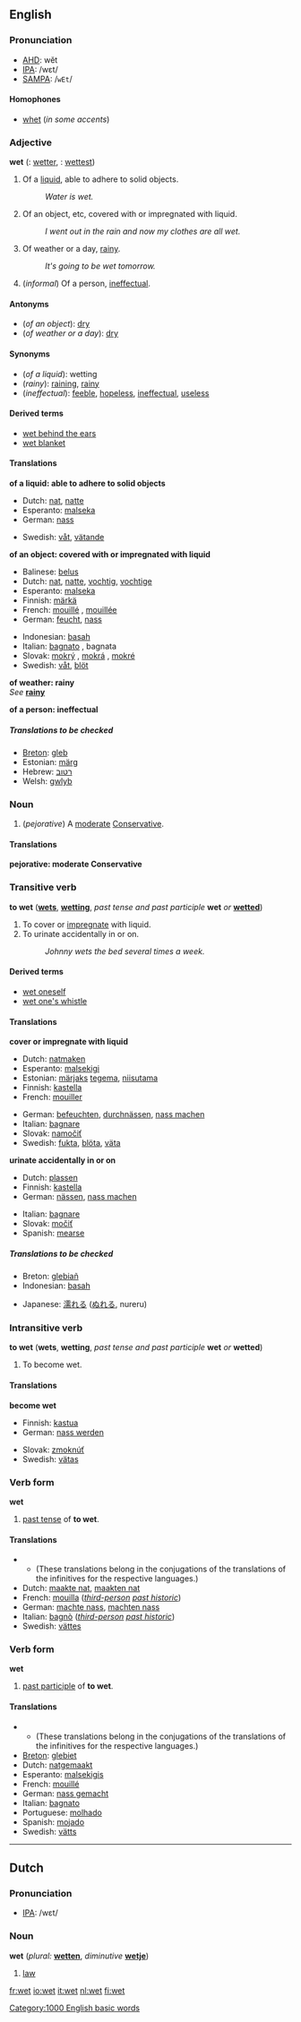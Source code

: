 ==English==

===Pronunciation===
* [[AHD]]: wĕt
* [[IPA]]: /wɛt/
* [[SAMPA]]: /<tt>wEt</tt>/

====Homophones====
* [[whet]] (''in some accents'')

===Adjective===
'''wet''' ({{compar}}: [[wetter]], {{superl}}: [[wettest]])

# Of a [[liquid]], able to adhere to solid objects.
#: ''Water is wet.''
# Of an object, etc, covered with or impregnated with liquid.
#: ''I went out in the rain and now my clothes are all wet.''
# Of weather or a day, [[rainy]].
#: ''It's going to be wet tomorrow.''
# (''informal'') Of a person, [[ineffectual]].

====Antonyms====

* (''of an object''): [[dry]]
* (''of weather or a day''): [[dry]]

====Synonyms====

* (''of a liquid''): wetting
* (''rainy''): [[raining]], [[rainy]]
* (''ineffectual''): [[feeble]], [[hopeless]], [[ineffectual]], [[useless]]

====Derived terms====

* [[wet behind the ears]]
* [[wet blanket]]

====Translations====

'''of a liquid: able to adhere to solid objects'''
{{top}}
*Dutch: [[nat]], [[natte]]
*Esperanto: [[malseka]]
*German: [[nass]]
{{mid}}
*Swedish: [[våt]], [[vätande]]
{{bottom}}

'''of an object: covered with or impregnated with liquid'''
{{top}}
*Balinese: [[belus]]
*Dutch: [[nat]], [[natte]], [[vochtig]], [[vochtige]]
*Esperanto: [[malseka]]
*Finnish: [[märkä]]
*French: [[mouillé]] {{m}}, [[mouillée]] {{f}}
*German: [[feucht]], [[nass]]
{{mid}}
*Indonesian: [[basah]]
*Italian: [[bagnato]] {{m}}, bagnata {{f}}
*Slovak: [[mokrý]] {{m}}, [[mokrá]] {{f}}, [[mokré]] {{n}}
*Swedish: [[våt]], [[blöt]]
{{bottom}}

'''of weather: rainy''' <br>
''See'' '''[[rainy]]'''

'''of a person: ineffectual'''
<!--Note: put INFORMAL or SLANG translations in this table-->
{{top}}
{{mid}}
{{bottom}}

=====Translations to be checked=====
<!--Remove this section once all of the translations below have been moved into the tables above.-->
{{checktrans}}

* [[Breton]]: [[gleb]]
* Estonian: [[märg#Estonian|märg]]
* Hebrew: [[רטוב]]
* Welsh: [[gwlyb]]

===Noun===
{{en-noun-reg}}

# {{UK}} (''pejorative'') A [[moderate]] [[Conservative]].

====Translations====

'''pejorative: moderate Conservative'''

{{top}}
{{mid}}
{{bottom}}

===Transitive verb===
'''to wet''' ('''[[wets]]''', '''[[wetting]]''', ''past tense and past participle'' '''wet''' ''or'' '''[[wetted]]''')

# To cover or [[impregnate]] with liquid.
# To urinate accidentally in or on.
#: ''Johnny wets the bed several times a week.''

====Derived terms====

* [[wet oneself]]
* [[wet one's whistle]]

====Translations====

'''cover or impregnate with liquid'''
{{top}}
* Dutch: [[natmaken]]
* Esperanto: [[malsekigi]]
* Estonian: [[märg#Estonian|märjaks]] [[tegema]], [[niisutama]]
* Finnish: [[kastella]]
* French: [[mouiller]]
{{mid}}
* German: [[befeuchten]], [[durchnässen]], [[nass machen]]
* Italian: [[bagnare]]
* Slovak: [[namočiť]]
* Swedish: [[fukta]], [[blöta]], [[väta]]
{{bottom}}

'''urinate accidentally in or on'''
{{top}}
* Dutch: [[plassen]]
* Finnish: [[kastella]]
* German: [[nässen]], [[nass machen]]
{{mid}}
* Italian: [[bagnare]]
* Slovak: [[močiť]]
* Spanish: [[mearse]]
{{bottom}}

=====Translations to be checked=====

<!--Remove this section once all of the translations below have been moved into the tables above.-->
{{checktrans}}

{{top}}
* Breton: [[glebiañ]]
* Indonesian: [[basah]]
{{mid}}
* Japanese: [[濡れる]] ([[ぬれる]], nureru)

{{bottom}}

===Intransitive verb===

'''to wet''' ('''wets''', '''wetting''', ''past tense and past participle'' '''wet''' ''or'' '''wetted''')

# To become wet.

====Translations====

'''become wet'''
{{top}}
* Finnish: [[kastua]]
* German: [[nass werden]]
{{mid}}
* Slovak: [[zmoknúť]]
* Swedish: [[vätas]]
{{bottom}}

===Verb form===

'''wet'''

# [[past tense]] of '''to wet'''.


====Translations====
***(These translations belong in the conjugations of the translations of the infinitives for the respective languages.)
* Dutch: [[maakte nat]], [[maakten nat]]
* French: [[mouilla]] (''[[third-person]] [[past historic]]'')
* German: [[machte nass]], [[machten nass]]
* Italian: [[bagnò]] (''[[third-person]] [[past historic]]'')
* Swedish: [[vättes]]


===Verb form===

'''wet'''

# [[past participle]] of '''to wet'''.

====Translations====
***(These translations belong in the conjugations of the translations of the infinitives for the respective languages.)
*[[Breton]]: [[glebiet]]
*Dutch: [[natgemaakt]]
*Esperanto: [[malsekigis]]
*French: [[mouillé]] {{m}}
*German: [[nass gemacht]]
*Italian: [[bagnato]] {{m}}
*Portuguese: [[molhado]]
*Spanish: [[mojado]]
*Swedish: [[vätts]]



----

==Dutch==

===Pronunciation===

* [[IPA]]: /wɛt/

===Noun===

'''wet''' {{m}} (''plural:'' '''[[wetten]]''', ''diminutive'' '''[[wetje]]''')

# [[law]]<!--in what sense?-->

[[Category:1000 English basic words]]

[[fr:wet]]
[[io:wet]]
[[it:wet]]
[[nl:wet]]
[[fi:wet]]